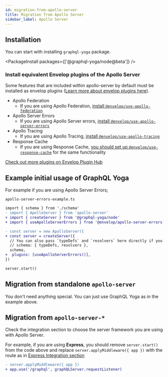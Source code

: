 ```yaml
---
id: migration-from-apollo-server
title: Migration from Apollo Server
sidebar_label: Apollo Server
---
```


## Installation

You can start with installing `graphql-yoga` package.

<PackageInstall packages={['@graphql-yoga/node@beta']} />

### Install equivalent **Envelop** plugins of the Apollo Server

Some features that are included within apollo-server by default must be installed as envelop plugins ([Learn more about envelop plugins here](/docs/features/envelop-plugins)).

- Apollo Federation
  - If you are using Apollo Federation, [install `@envelop/use-apollo-federation`](https://www.envelop.dev/plugins/use-apollo-federation)
- Apollo Server Errors
  - If you are using Apollo Server errors, [install `@envelop/use-apollo-server-errors`](https://www.envelop.dev/plugins/use-apollo-server-errors)
- Apollo Tracing
  - If you are using Apollo Tracing, [install `@envelop/use-apollo-tracing`](https://www.envelop.dev/plugins/use-apollo-tracing)
- Response Cache
  - If you are using Response Cache, [you should set up `@envelop/use-response-cache`](https://www.envelop.dev/plugins/use-response-cache) for the same functionality

[Check out more plugins on Envelop Plugin Hub](https://www.envelop.dev/plugins)

## Example initial usage of GraphQL Yoga

For example if you are using Apollo Server Errors;

`apollo-server-errors-example.ts`

```diff
import { schema } from './schema'
- import { ApolloServer } from 'apollo-server'
+ import { createServer } from '@graphql-yoga/node'
+ import { useApolloServerErrors } from '@envelop/apollo-server-errors'

- const server = new ApolloServer({
+ const server = createServer({
  // You can also pass `typeDefs` and `resolvers` here directly if you previously use `ApolloServer` constructor to build your `GraphQLSchema`
  // schema: { typeDefs, resolvers },
  schema,
+  plugins: [useApolloServerErrors()],
})

server.start()
```

## Migration from standalone `apollo-server`

You don't need anything special. You can just use GraphQL Yoga as in the example above.

## Migration from `apollo-server-*`

Check the integration section to choose the server framework you are using with Apollo Server.

For example, if you are using **Express**, you should remove `server.start()` from the code above and replace `server.applyMiddleware({ app })` with the route as in [Express Integration section](/docs/integrations/integration-with-express)

```diff
- server.applyMiddleware({ app })
+ app.use('/graphql', graphQLServer.requestListener)
```
